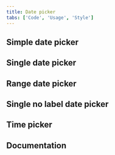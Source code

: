 ```yaml
---
title: Date picker
tabs: ['Code', 'Usage', 'Style']
---
```


## Simple date picker

<ComponentCode
  name="Simple date picker"
  component="date-picker"
  variation="date-picker"
  hasLightVersion
  hasReactVersion="datepicker--simple"
  hasVueVersion="datepicker--simple"
  hasAngularVersion="?path=/story/datepickerinput--simple"
  codepen="ZZQbVV"></ComponentCode>

## Single date picker

<ComponentCode
  name="Single date picker"
  component="date-picker"
  variation="date-picker--single"
  hasLightVersion
  hasReactVersion="datepicker--single-with-calendar"
  hasVueVersion="datepicker--single"
  hasAngularVersion="?path=/story/date-picker--single"
  codepen="ZZQbPw"></ComponentCode>

## Range date picker

<ComponentCode
  name="Range date picker"
  component="date-picker"
  variation="date-picker--range"
  hasLightVersion
  hasReactVersion="datepicker--range-with-calendar"
  hasVueVersion="datepicker--range-with-calendar"
  hasAngularVersion="?path=/story/date-picker--range"
  codepen="yreYrQ"></ComponentCode>

## Single no label date picker

<ComponentCode
  name="Single no label date picker"
  component="date-picker"
  variation="date-picker--single-no-label"
  hasLightVersion
  hasReactVersion="datepicker--single-with-calendar"
  codepen="OGMMGr"></ComponentCode>

## Time picker

<ComponentCode
  name="Time picker"
  component="time-picker"
  variation="time-picker"
  hasLightVersion
  hasReactVersion="timepicker--default"
  hasVueVersion="timepicker--default"
  codepen="jRWqNO"></ComponentCode>

## Documentation

<ComponentDocs component="date-picker"></ComponentDocs>
